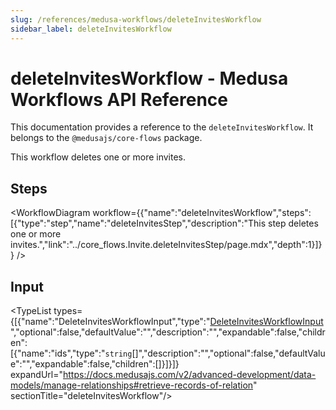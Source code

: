 ```yaml
---
slug: /references/medusa-workflows/deleteInvitesWorkflow
sidebar_label: deleteInvitesWorkflow
---
```



# deleteInvitesWorkflow - Medusa Workflows API Reference

This documentation provides a reference to the `deleteInvitesWorkflow`. It belongs to the `@medusajs/core-flows` package.

This workflow deletes one or more invites.

## Steps

<WorkflowDiagram workflow={{"name":"deleteInvitesWorkflow","steps":[{"type":"step","name":"deleteInvitesStep","description":"This step deletes one or more invites.","link":"../core_flows.Invite.deleteInvitesStep/page.mdx","depth":1}]}} />

## Input

<TypeList types={[{"name":"DeleteInvitesWorkflowInput","type":"[DeleteInvitesWorkflowInput](../../../../types/WorkflowTypes/InviteWorkflow/interfaces/types.WorkflowTypes.InviteWorkflow.DeleteInvitesWorkflowInput/page.mdx)","optional":false,"defaultValue":"","description":"","expandable":false,"children":[{"name":"ids","type":"`string`[]","description":"","optional":false,"defaultValue":"","expandable":false,"children":[]}]}]} expandUrl="https://docs.medusajs.com/v2/advanced-development/data-models/manage-relationships#retrieve-records-of-relation" sectionTitle="deleteInvitesWorkflow"/>
